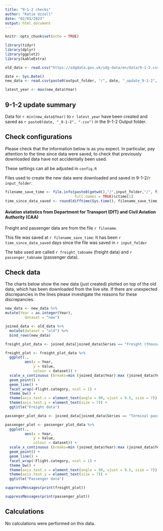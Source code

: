 ```yaml
---
title: "9-1-2 checks"
author: "Katie Uzzell"
date: "02/03/2023"
output: html_document
---
```


```r
knitr::opts_chunk$set(echo = TRUE)
```

```r
library(tidyr)
library(dplyr)
library(ggplot2)
library(kableExtra)
```

```r

old_data <- read.csv("https://sdgdata.gov.uk/sdg-data/en/data/9-1-2.csv")

date <- Sys.Date()
new_data <- read.csv(paste0(output_folder, "/", date, "_update_9-1-2", ".csv"))

latest_year <- max(new_data$Year)

```

## 9-1-2 update summary

Data for `r min(new_data$Year)` to `r latest_year` have been created and 
saved as `r paste0(date, "_9-1-2", ".csv")` in the 9-1-2 Output folder.  
    
## Check configurations
Please check that the information below is as you expect. In particular, pay 
attention to the time since data were saved, to check that previously 
downloaded data have not accidentally been used.
    
These settings can all be adjusted in `config.R`
    
Files used to create the new data were downloaded and saved in 
9-1-2/`r input_folder`.  
  
```r
filename_save_time <- file.info(paste0(getwd(),"/",input_folder,"/", filename), 
                                full.names = TRUE)$ctime[1]
time_since_data_saved <- round(difftime(Sys.time(), filename_save_time, units = "days"), 2)

```

#### **Aviation statistics from Department for Transport (DfT) and Civil Aviation Authority (CAA)**  

Freight and passenger data are from the file `r filename`.   

This file was saved at `r filename_save_time`: It has been 
`r time_since_data_saved` days since the file was saved in 
`r input_folder`  

The tabs used are called `r freight_tabname` (freight data) and `r passenger_tabname` (passenger data). 

## Check data
The charts below show the new data (just created) plotted on top of the old data,
which has been downloaded from the live site. If there are unexpected 
discrepancies in the lines please investigate the reasons for these discrepancies.
    
```r
new_data <- new_data %>%
mutate(Year = as.integer(Year),
         dataset = "new")

joined_data <- old_data %>%
  mutate(dataset = "old") %>%
  bind_rows(new_data)

freight_plot_data <- joined_data[joined_data$Series == "Freight (thousand tonnes)",] 

freight_plot <- freight_plot_data %>% 
  ggplot(.,
         aes(x = Year,
             y = Value,
             colour = dataset)) +
  scale_x_continuous (breaks=min (joined_data$Year):max (joined_data$Year)) +
  geom_point() +
  geom_line() +
  facet_wrap(~Flight.category, ncol = 1) +
  theme_bw() +
  theme(axis.text.x = element_text(angle = 90, vjust = 0.5, size = 7)) +
  theme(axis.text.y = element_text(size = 7)) +
  ggtitle("Freight data")

passenger_plot_data <- joined_data[joined_data$Series == "Terminal passengers (thousands)",] 

passenger_plot <- passenger_plot_data %>% 
  ggplot(.,
         aes(x = Year,
             y = Value,
             colour = dataset)) +
  scale_x_continuous (breaks=min (joined_data$Year):max (joined_data$Year)) +
  geom_point() +
  geom_line() +
  facet_wrap(~Flight.category, ncol = 1) +
  theme_bw() +
  theme(axis.text.x = element_text(angle = 90, vjust = 0.5, size = 7)) +
  theme(axis.text.y = element_text(size = 7)) +
  ggtitle("Passenger data")

```


```r
suppressMessages(print(freight_plot))

suppressMessages(print(passenger_plot))
```

## Calculations

No calculations were performed on this data.

